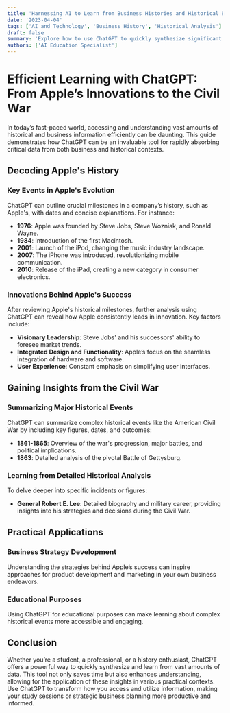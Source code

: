 ```yaml
---
title: 'Harnessing AI to Learn from Business Histories and Historical Events'
date: '2023-04-04'
tags: ['AI and Technology', 'Business History', 'Historical Analysis']
draft: false
summary: 'Explore how to use ChatGPT to quickly synthesize significant information from business successes like Apple and major historical events, enhancing your understanding and application in various fields.'
authors: ['AI Education Specialist']
---
```


# Efficient Learning with ChatGPT: From Apple’s Innovations to the Civil War

In today’s fast-paced world, accessing and understanding vast amounts of historical and business information efficiently can be daunting. This guide demonstrates how ChatGPT can be an invaluable tool for rapidly absorbing critical data from both business and historical contexts.

## Decoding Apple's History

### Key Events in Apple's Evolution

ChatGPT can outline crucial milestones in a company’s history, such as Apple's, with dates and concise explanations. For instance:

- **1976**: Apple was founded by Steve Jobs, Steve Wozniak, and Ronald Wayne.
- **1984**: Introduction of the first Macintosh.
- **2001**: Launch of the iPod, changing the music industry landscape.
- **2007**: The iPhone was introduced, revolutionizing mobile communication.
- **2010**: Release of the iPad, creating a new category in consumer electronics.

### Innovations Behind Apple's Success

After reviewing Apple's historical milestones, further analysis using ChatGPT can reveal how Apple consistently leads in innovation. Key factors include:

- **Visionary Leadership**: Steve Jobs' and his successors' ability to foresee market trends.
- **Integrated Design and Functionality**: Apple’s focus on the seamless integration of hardware and software.
- **User Experience**: Constant emphasis on simplifying user interfaces.

## Gaining Insights from the Civil War

### Summarizing Major Historical Events

ChatGPT can summarize complex historical events like the American Civil War by including key figures, dates, and outcomes:

- **1861-1865**: Overview of the war's progression, major battles, and political implications.
- **1863**: Detailed analysis of the pivotal Battle of Gettysburg.

### Learning from Detailed Historical Analysis

To delve deeper into specific incidents or figures:

- **General Robert E. Lee**: Detailed biography and military career, providing insights into his strategies and decisions during the Civil War.

## Practical Applications

### Business Strategy Development

Understanding the strategies behind Apple’s success can inspire approaches for product development and marketing in your own business endeavors.

### Educational Purposes

Using ChatGPT for educational purposes can make learning about complex historical events more accessible and engaging.

## Conclusion

Whether you’re a student, a professional, or a history enthusiast, ChatGPT offers a powerful way to quickly synthesize and learn from vast amounts of data. This tool not only saves time but also enhances understanding, allowing for the application of these insights in various practical contexts. Use ChatGPT to transform how you access and utilize information, making your study sessions or strategic business planning more productive and informed.
